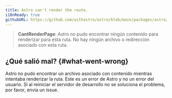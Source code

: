 ```yaml
---
title: Astro can't render the route.
i18nReady: true
githubURL: https://github.com/withastro/astro/blob/main/packages/astro/src/core/errors/errors-data.ts
---
```



> **CantRenderPage**: Astro no pudo encontrar ningún contenido para renderizar para esta ruta. No hay ningún archivo o redirección asociado con esta ruta.

## ¿Qué salió mal? \{#what-went-wrong\}
Astro no pudo encontrar un archivo asociado con contenido mientras intentaba renderizar la ruta. Este es un error de Astro y no un error del usuario. Si al reiniciar el servidor de desarrollo no se soluciona el problema, por favor, envia un issue.



